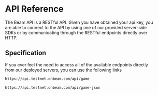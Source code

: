 # API Reference

The Beam API is a RESTful API. Given you have obtained your api key, you are able to connect to the API by using one of our provided server-side SDKs or by communicating through the RESTful endpoints directly over HTTP.

## Specification

If you ever feel the need to access all of the available endpoints directly from our deployed servers, you can use the following links

```md filename="Swagger UI"
https://api.testnet.onbeam.com/api/game
```

```md filename="OpenAPI specification"
https://api.testnet.onbeam.com/api/game-json
```
